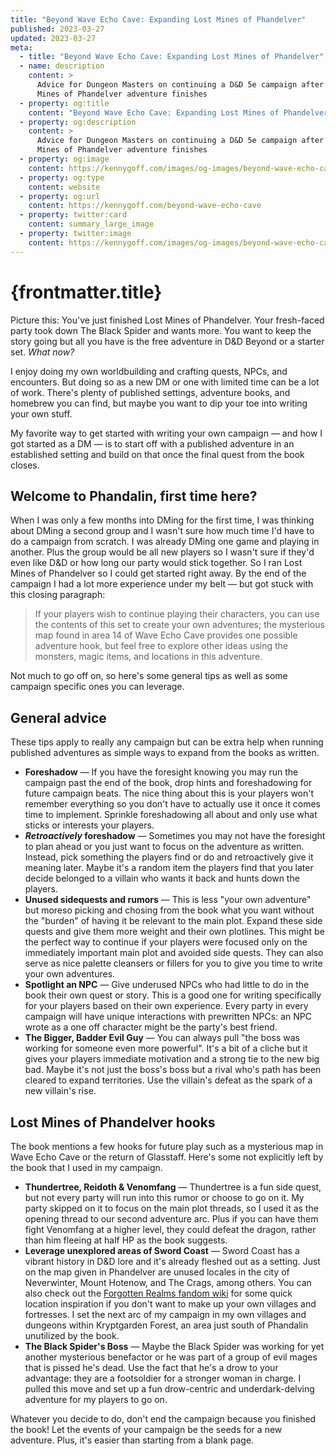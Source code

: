 ```yaml
---
title: "Beyond Wave Echo Cave: Expanding Lost Mines of Phandelver"
published: 2023-03-27
updated: 2023-03-27
meta:
  - title: "Beyond Wave Echo Cave: Expanding Lost Mines of Phandelver"
  - name: description
    content: >
      Advice for Dungeon Masters on continuing a D&D 5e campaign after the Lost
      Mines of Phandelver adventure finishes
  - property: og:title
    content: "Beyond Wave Echo Cave: Expanding Lost Mines of Phandelver"
  - property: og:description
    content: >
      Advice for Dungeon Masters on continuing a D&D 5e campaign after the Lost
      Mines of Phandelver adventure finishes
  - property: og:image
    content: https://kennygoff.com/images/og-images/beyond-wave-echo-cave.png
  - property: og:type
    content: website
  - property: og:url
    content: https://kennygoff.com/beyond-wave-echo-cave
  - property: twitter:card
    content: summary_large_image
  - property: twitter:image
    content: https://kennygoff.com/images/og-images/beyond-wave-echo-cave.png
---
```



# {frontmatter.title}

Picture this: You've just finished Lost Mines of Phandelver. Your fresh-faced
party took down The Black Spider and wants more. You want to keep the story
going but all you have is the free adventure in D&D Beyond or a starter set.
_What now?_

I enjoy doing my own worldbuilding and crafting quests, NPCs, and encounters.
But doing so as a new DM or one with limited time can be a lot of work. There's
plenty of published settings, adventure books, and homebrew you can find, but
maybe you want to dip your toe into writing your own stuff.

My favorite way to get started with writing your own campaign — and how I got
started as a DM — is to start off with a published adventure in an established
setting and build on that once the final quest from the book closes.

## Welcome to Phandalin, first time here?

When I was only a few months into DMing for the first time, I was thinking about
DMing a second group and I wasn't sure how much time I'd have to do a campaign
from scratch. I was already DMing one game and playing in another. Plus the
group would be all new players so I wasn't sure if they'd even like D&D or how
long our party would stick together. So I ran Lost Mines of Phandelver so I
could get started right away. By the end of the campaign I had a lot more
experience under my belt — but got stuck with this closing paragraph:

> If your players wish to continue playing their characters, you can use the
> contents of this set to create your own adventures; the mysterious map found
> in area 14 of Wave Echo Cave provides one possible adventure hook, but feel
> free to explore other ideas using the monsters, magic items, and locations in
> this adventure.

Not much to go off on, so here's some general tips as well as some campaign
specific ones you can leverage.

## General advice

These tips apply to really any campaign but can be extra help when running
published adventures as simple ways to expand from the books as written.

- **Foreshadow** — If you have the foresight knowing you may run the campaign
  past the end of the book, drop hints and foreshadowing for future campaign
  beats. The nice thing about this is your players won't remember everything so
  you don't have to actually use it once it comes time to implement. Sprinkle
  foreshadowing all about and only use what sticks or interests your players.
- **_Retroactively_ foreshadow** — Sometimes you may not have the foresight to
  plan ahead or you just want to focus on the adventure as written. Instead,
  pick something the players find or do and retroactively give it meaning later.
  Maybe it's a random item the players find that you later decide belonged to a
  villain who wants it back and hunts down the players.
- **Unused sidequests and rumors** — This is less "your own adventure" but
  moreso picking and chosing from the book what you want without the "burden" of
  having it be relevant to the main plot. Expand these side quests and give them
  more weight and their own plotlines. This might be the perfect way to continue
  if your players were focused only on the immediately important main plot and
  avoided side quests. They can also serve as nice palette cleansers or fillers
  for you to give you time to write your own adventures.
- **Spotlight an NPC** — Give underused NPCs who had little to do in the book
  their own quest or story. This is a good one for writing specifically for your
  players based on their own experience. Every party in every campaign will have
  unique interactions with prewritten NPCs: an NPC wrote as a one off character
  might be the party's best friend.
- **The Bigger, Badder Evil Guy** — You can always pull "the boss was working
  for someone even more powerful". It's a bit of a cliche but it gives your
  players immediate motivation and a strong tie to the new big bad. Maybe it's
  not just the boss's boss but a rival who's path has been cleared to expand
  territories. Use the villain's defeat as the spark of a new villain's rise.

## Lost Mines of Phandelver hooks

The book mentions a few hooks for future play such as a mysterious map in Wave
Echo Cave or the return of Glasstaff. Here's some not explicitly left by the
book that I used in my campaign.

- **Thundertree, Reidoth & Venomfang** — Thundertree is a fun side quest, but
  not every party will run into this rumor or choose to go on it. My party
  skipped on it to focus on the main plot threads, so I used it as the opening
  thread to our second adventure arc. Plus if you can have them fight Venomfang
  at a higher level, they could defeat the dragon, rather than him fleeing at
  half HP as the book suggests.
- **Leverage unexplored areas of Sword Coast** — Sword Coast has a vibrant
  history in D&D lore and it's already fleshed out as a setting. Just on the map
  given in Phandelver are unused locales in the city of Neverwinter, Mount
  Hotenow, and The Crags, among others. You can also check out the
  [Forgotten Realms fandom wiki](https://forgottenrealms.fandom.com/wiki/Sword_Coast_North)
  for some quick location inspiration if you don't want to make up your own
  villages and fortresses. I set the next arc of my campaign in my own villages
  and dungeons within Kryptgarden Forest, an area just south of Phandalin
  unutilized by the book.
- **The Black Spider's Boss** — Maybe the Black Spider was working for yet
  another mysterious benefactor or he was part of a group of evil mages that is
  pissed he's dead. Use the fact that he's a drow to your advantage: they are a
  footsoldier for a stronger woman in charge. I pulled this move and set up a
  fun drow-centric and underdark-delving adventure for my players to go on.

Whatever you decide to do, don't end the campaign because you finished the book!
Let the events of your campaign be the seeds for a new adventure. Plus, it's
easier than starting from a blank page.
